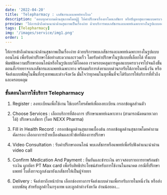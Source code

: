 ```yaml
---
date: '2022-04-20'
title: 'Telepharmacy : เภสัชกรและแพทย์ทางไกล'
description: 'ตอบทุกคำถามด้านสุขภาพโดยผู้รู้ ให้คำปรึกษาเรื่องยาโดยเภสัชกร หรือปัญหาสุขภาพแบบครบวงจรโดยบุคลากรทางแพทย์เฉพาะทาง ในรูปแบบออนไลน์'
preview: 'ให้การเข้าถึงคำแนะนำด้านสุขภาพเป็นเรื่องง่าย ด้วยบริการพบเภสัชกรและแพทย์เฉพาะทางในรูปแบบออนไลน์ เพื่อรับคำปรึกษาได้อย่างสะดวกและรวดเร็ว โดยรับคำปรึกษาในรูปแบบที่เลือกได้ ทั้งแบบพิมพ์ข้อความปรึกษาออนไลน์หรือในรูปแบบวิดีโอคอล เราครอบคลุมการดูแลแบบครบวงจรไปจนถึงขั้นตอนสั่งจ่ายยาจากเภสัชกรและแพทย์เฉพาะทาง พร้อมบริการส่งยาแบบด่วนรอรับได้ภายในหนึ่งวัน หรือจัดส่งแบบพัสดุในพื้นที่กรุงเทพและต่างจังหวัด มั่นใจว่าทุกคนในทุกพื้นที่จะได้รับการให้บริการที่ทั่วถึงและครอบคลุม'
tags: [Telepharmacy]
img: '/images/service/img1.png'
order: 1
---
```


ให้การเข้าถึงคำแนะนำด้านสุขภาพเป็นเรื่องง่าย ด้วยบริการพบเภสัชกรและแพทย์เฉพาะทางในรูปแบบออนไลน์ เพื่อรับคำปรึกษาได้อย่างสะดวกและรวดเร็ว โดยรับคำปรึกษาในรูปแบบที่เลือกได้ ทั้งแบบพิมพ์ข้อความปรึกษาออนไลน์หรือในรูปแบบวิดีโอคอล เราครอบคลุมการดูแลแบบครบวงจรไปจนถึงขั้นตอนสั่งจ่ายยาจากเภสัชกรและแพทย์เฉพาะทาง พร้อมบริการส่งยาแบบด่วนรอรับได้ภายในหนึ่งวัน หรือจัดส่งแบบพัสดุในพื้นที่กรุงเทพและต่างจังหวัด มั่นใจว่าทุกคนในทุกพื้นที่จะได้รับการให้บริการที่ทั่วถึงและครอบคลุม

### ขั้นตอนในการใช้บริการ Telepharmacy

1. Register : ลงทะเบียนเพื่อใช้งาน 
ใช้เบอร์โทรศัพท์เพื่อลงทะเบียน
กรอกข้อมูลส่วนตัว

2. Choose Services : เลือกบริการที่ต้องการ
ปรึกษาแพทย์เฉพาะทาง (สามารถนัดหมายเวลาได้)
ปรึกษาเภสัชกร (โดย NEXX Pharma)

3. Fill in Health Record : กรอกข้อมูลด้านสุขภาพเบื้องต้น
กรอกข้อมูลด้านสุขภาพโดยคําถามคัดกรอง
เลือกอาการป่วยเบื้องต้นและหัวข้อที่ต้องการปรึกษา

4. Video Consultation : รับคำปรึกษาออนไลน์
พบเภสัชกรหรือแพทย์เพื่อรับฟังคำแนะนำผ่าน video call

5. Confirm Medication And Payment : ยืนยันและชำระเงิน
ตรวจสอบรายการยาพร้อมชําระเงิน
ผูกบัตร PT Max card เพื่อรับสิทธิประโยชน์สำหรับการใช้งานในอนาคต
กรณีที่ปรึกษาแพทย์ ใบสั่งยาจะถูกส่งมายังเภสัชกรให้เป็นผู้จ่ายยา

6. Delivery : จัดส่งยาถึงหน้าบ้าน
เลือกช่องทางการจัดส่งแบบด่วนเพื่อรอรับภายในหนึ่งวัน หรือส่งแบบพัสดุ
สําหรับลูกค้าในกรุงเทพ และลูกค้าต่างจังหวัด อ่านน้อยลง...
